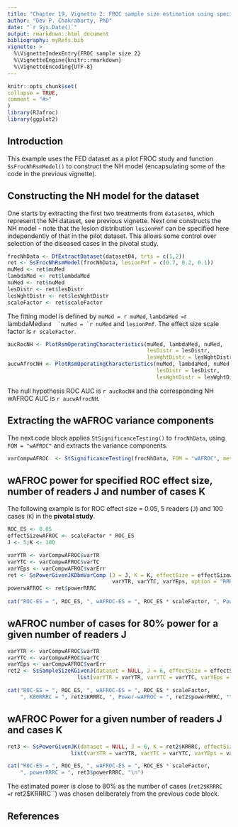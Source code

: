 ```yaml
---
title: "Chapter 19, Vignette 2: FROC sample size estimation using specified ROC effect size"
author: "Dev P. Chakraborty, PhD"
date: "`r Sys.Date()`"
output: rmarkdown::html_document
bibliography: myRefs.bib
vignette: >
  %\VignetteIndexEntry{FROC sample size 2}
  %\VignetteEngine{knitr::rmarkdown}
  %\VignetteEncoding{UTF-8}
---
```

  
```r
knitr::opts_chunk$set(
collapse = TRUE,
comment = "#>"
)
library(RJafroc)
library(ggplot2)
```

## Introduction
This example uses the FED dataset as a pilot FROC study and function `SsFrocNhRsmModel()` to construct the NH model (encapsulating some of the code in the previous vignette).

## Constructing the NH model for the dataset
One starts by extracting the first two treatments from `dataset04`, which represent the NH dataset, see previous vignette. Next one constructs the NH model - note that the lesion distribution `lesionPmf` can be specified here independently of that in the pilot dataset. This allows some control over selection of the diseased cases in the pivotal study.

```r
frocNhData <- DfExtractDataset(dataset04, trts = c(1,2))
ret <- SsFrocNhRsmModel(frocNhData, lesionPmf = c(0.7, 0.2, 0.1))
muMed <- ret$muMed
lambdaMed <- ret$lambdaMed
nuMed <- ret$nuMed
lesDistr <- ret$lesDistr
lesWghtDistr <- ret$lesWghtDistr
scaleFactor <- ret$scaleFactor
````


The fitting model is defined by `muMed = r muMed`,  `lambdaMed = `r lambdaMed``  and  `nuMed = `r nuMed`` and `lesionPmf`. The effect size scale factor is `r scaleFactor`.


```r
aucRocNH <- PlotRsmOperatingCharacteristics(muMed, lambdaMed, nuMed, 
                                            lesDistr = lesDistr, 
                                            lesWghtDistr = lesWghtDistr, OpChType = "ROC")$aucROC
aucwAfrocNH <- PlotRsmOperatingCharacteristics(muMed, lambdaMed, nuMed, 
                                               lesDistr = lesDistr, 
                                               lesWghtDistr = lesWghtDistr, OpChType = "wAFROC")$aucwAFROC
````

The null hypothesis ROC AUC is `r aucRocNH` and the corresponding NH wAFROC AUC is `r aucwAfrocNH`. 

## Extracting the wAFROC variance components

The next code block applies `StSignificanceTesting()` to `frocNhData`, using `FOM = "wAFROC"` and extracts the variance components.

```r
varCompwAFROC  <- StSignificanceTesting(frocNhData, FOM = "wAFROC", method = "DBMH", option = "RRRC")$varComp
````


## wAFROC power for specified ROC effect size, number of readers J and number of cases K

The following example is for ROC effect size = 0.05, 5 readers (`J`) and 100 cases (`K`) in the **pivotal study**. 


```r
ROC_ES <- 0.05
effectSizewAFROC <- scaleFactor * ROC_ES
J <- 5;K <- 100

varYTR <- varCompwAFROC$varTR 
varYTC <- varCompwAFROC$varTC
varYEps <- varCompwAFROC$varErr
ret <- SsPowerGivenJKDbmVarComp (J = J, K = K, effectSize = effectSizewAFROC, 
                                 varYTR, varYTC, varYEps, option = "RRRC")
powerwAFROC <- ret$powerRRRC
  
cat("ROC-ES = ", ROC_ES, ", wAFROC-ES = ", ROC_ES * scaleFactor, ", Power-wAFROC = ", powerwAFROC, "\n")
````

## wAFROC number of cases for 80% power for a given number of readers J


```r

varYTR <- varCompwAFROC$varTR 
varYTC <- varCompwAFROC$varTC
varYEps <- varCompwAFROC$varErr
ret2 <- SsSampleSizeKGivenJ(dataset = NULL, J = 6, effectSize = effectSizewAFROC, method = "DBMH", 
                      list(varYTR = varYTR, varYTC = varYTC, varYEps = varYEps))

cat("ROC-ES = ", ROC_ES, ", wAFROC-ES = ", ROC_ES * scaleFactor, 
    ", K80RRRC = ", ret2$KRRRC, ", Power-wAFROC = ", ret2$powerRRRC, "\n")
````


## wAFROC Power for a given number of readers J and cases K


```r

ret3 <- SsPowerGivenJK(dataset = NULL, J = 6, K = ret2$KRRRC, effectSize = effectSizewAFROC, method = "DBMH", 
                    list(varYTR = varYTR, varYTC = varYTC, varYEps = varYEps))

cat("ROC-ES = ", ROC_ES, ", wAFROC-ES = ", ROC_ES * scaleFactor, 
    ", powerRRRC = ", ret3$powerRRRC, "\n")
````


The estimated power is close to 80% as the number of cases (`ret2$KRRRC = `r ret2$KRRRC``) was chosen deliberately from the previous code block.


## References


